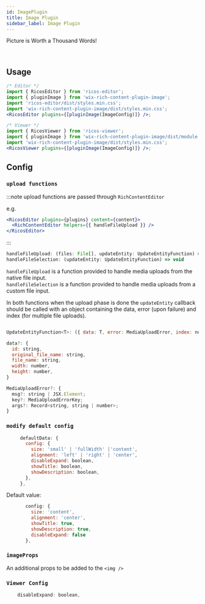 ```yaml
---
id: ImagePlugin
title: Image Plugin
sidebar_label: Image Plugin
---
```



Picture is Worth a Thousand Words!

<div className="card">
  <RicosEditorWithHelpers
    content={createContent('Add an image')}
    placeholder={'Type here!'}
    plugins={[pluginImage()]}
    handleFileUpload={mockImageNativeUploadFunc}
  />
</div>
<br />

## Usage

```jsx
/* Editor */
import { RicosEditor } from 'ricos-editor';
import { pluginImage } from 'wix-rich-content-plugin-image';
import 'ricos-editor/dist/styles.min.css';
import 'wix-rich-content-plugin-image/dist/styles.min.css';
<RicosEditor plugins={[pluginImage(ImageConfig)]} />;

/* Viewer */
import { RicosViewer } from 'ricos-viewer';
import { pluginImage } from 'wix-rich-content-plugin-image/dist/module.viewer';
import 'wix-rich-content-plugin-image/dist/styles.min.css';
<RicosViewer plugins={[pluginImage(ImageConfig)]} />;
```

## Config

### `upload functions`

:::note
upload functions are passed through `RichContentEditor`

e.g.

```jsx
<RicosEditor plugins={plugins} content={content}>
  <RichContentEditor helpers={{ handleFileUpload }} />
</RicosEditor>
```

:::

```jsx
handleFileUpload: (files: File[], updateEntity: UpdateEntityFunction) => void
handleFileSelection: (updateEntity: UpdateEntityFunction) => void
```

`handleFileUpload` is a function provided to handle media uploads from the native file input. <br />
`handleFileSelection` is a function provided to handle media uploads from a custom file input.

In both functions when the upload phase is done the `updateEntity` callback should be called with an object containing the data, error (upon failure) and index (for multiple file uploads).

```jsx

UpdateEntityFunction<T>: ({ data: T, error: MediaUploadError, index: number }) => void

data?: {
  id: string,
  original_file_name: string,
  file_name: string,
  width: number,
  height: number,
}

MediaUploadError?: {
  msg?: string | JSX.Element;
  key?: MediaUploadErrorKey;
  args?: Record<string, string | number>;
}
```

### `modify default config`

```jsx
     defaultData: {
       config: {
         size: 'small' | 'fullWidth' |'content',
         alignment: 'left' | 'right' | 'center',
         disableExpand: boolean,
         showTitle: boolean,
         showDescription: boolean,
       },
     },
```

Default value:

```jsx
       config: {
         size: 'content',
         alignment: 'center',
         showTitle: true,
         showDescription: true,
         disableExpand: false
       },
```

### `imageProps`

An additional props to be added to the `<img />`

### `Viewer Config`

```jsx
    disableExpand: boolean,
```

<br />
